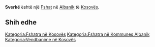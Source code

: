 {{Fshat në Kosovës
 | Emri                = Sverkë
| sqi_N_name = Sverkë
| sqi_N_FULL_NAME_RO = Sverkë
| sqi_N_FULL_NAME_ND_RO = Sverke
| sqi_N_SORT_NAME_RG = SVERKE
| sqi_N_FULL_NAME_RG = Sverkë
| sqi_N_FULL_NAME_ND_RG = Sverke
| sqi_V_name = Sferkë
| sqi_V_FULL_NAME_RO = Sferkë Svrhë Cvrhë
| sqi_V_FULL_NAME_ND_RO = Sferke Svrhe Cvrhe
| sqi_V_SORT_NAME_RG = SFERKE SVRHE CVRHE
| sqi_V_FULL_NAME_RG = Sferkë Svrhë Cvrhë
| sqi_V_FULL_NAME_ND_RG = Sferke Svrhe Cvrhe
| srp_N_name = Svrhe
| srp_N_FULL_NAME_RO = Svrhe
| srp_N_FULL_NAME_ND_RO = Svrhe
| srp_N_SORT_NAME_RG = SVRHE
| srp_N_FULL_NAME_RG = Svrhe
| srp_N_FULL_NAME_ND_RG = Svrhe
| srp_NS_name = Сврхе
| srp_NS_FULL_NAME_RO = Сврхе
| srp_NS_FULL_NAME_ND_RO = Сврхе
| srp_NS_SORT_NAME_RG = СВРХЕ
| srp_NS_FULL_NAME_RG = Сврхе
| srp_NS_FULL_NAME_ND_RG = Сврхе

 | Emri (Rasa dhanore) = 
 | Figura              = 
 | Shteti              = Kosovo
 | Komuna              = Albanik
 | Kodi postar         = 
 | Sipërfaqja          = 

 | Popullsia           = 

 | Regj. i popullsisë  = 
 | Dend. e popullsisë  = 
 | Faqja zyrtare       = 
 <!--- Koordinatat ----> 
 | Gjerësia            = 42.544444
 | Gjatësia            = 20.613333
 | Lartësia            = 
}}
'''Sverkë''' është një [[Fshat]] në [[Albanik]] të [[Kosovës]].

<!-- == Gjeografia == -->
<!-- == Historia == -->
<!-- == Demografia == -->
== Shih edhe ==
{{Komuna Albanik}}
{{Kosovo-Administrata-Cung}}

[[Kategoria:Fshatra në Kosovës]]
[[Kategoria:Fshatra në Kommunes Albanik]]
[[Kategoria:Vendbanime në Kosovës]]